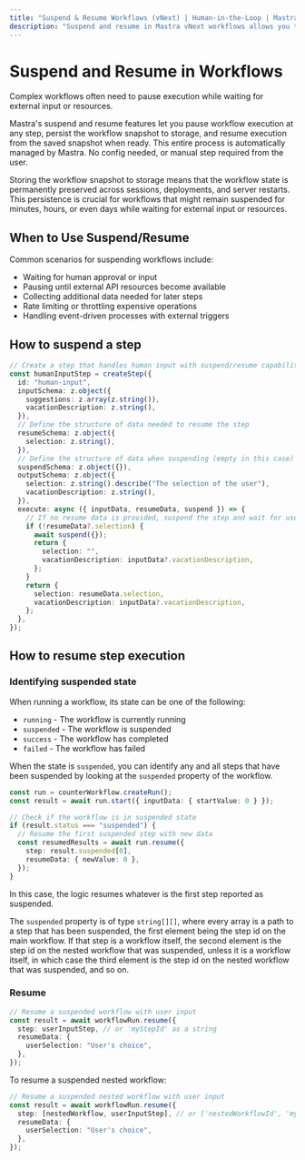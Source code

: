 ```yaml
---
title: "Suspend & Resume Workflows (vNext) | Human-in-the-Loop | Mastra Docs"
description: "Suspend and resume in Mastra vNext workflows allows you to pause execution while waiting for external input or resources."
---
```


# Suspend and Resume in Workflows

Complex workflows often need to pause execution while waiting for external input or resources.

Mastra's suspend and resume features let you pause workflow execution at any step, persist the workflow snapshot to storage, and resume execution from the saved snapshot when ready.
This entire process is automatically managed by Mastra. No config needed, or manual step required from the user.

Storing the workflow snapshot to storage means that the workflow state is permanently preserved across sessions, deployments, and server restarts. This persistence is crucial for workflows that might remain suspended for minutes, hours, or even days while waiting for external input or resources.

## When to Use Suspend/Resume

Common scenarios for suspending workflows include:

- Waiting for human approval or input
- Pausing until external API resources become available
- Collecting additional data needed for later steps
- Rate limiting or throttling expensive operations
- Handling event-driven processes with external triggers

## How to suspend a step

```typescript
// Create a step that handles human input with suspend/resume capabilities
const humanInputStep = createStep({
  id: "human-input",
  inputSchema: z.object({
    suggestions: z.array(z.string()),
    vacationDescription: z.string(),
  }),
  // Define the structure of data needed to resume the step
  resumeSchema: z.object({
    selection: z.string(),
  }),
  // Define the structure of data when suspending (empty in this case)
  suspendSchema: z.object({}),
  outputSchema: z.object({
    selection: z.string().describe("The selection of the user"),
    vacationDescription: z.string(),
  }),
  execute: async ({ inputData, resumeData, suspend }) => {
    // If no resume data is provided, suspend the step and wait for user input
    if (!resumeData?.selection) {
      await suspend({});
      return {
        selection: "",
        vacationDescription: inputData?.vacationDescription,
      };
    }
    return {
      selection: resumeData.selection,
      vacationDescription: inputData?.vacationDescription,
    };
  },
});
```

## How to resume step execution

### Identifying suspended state

When running a workflow, its state can be one of the following:

- `running` - The workflow is currently running
- `suspended` - The workflow is suspended
- `success` - The workflow has completed
- `failed` - The workflow has failed

When the state is `suspended`, you can identify any and all steps that have been suspended by looking at the `suspended` property of the workflow.

```typescript
const run = counterWorkflow.createRun();
const result = await run.start({ inputData: { startValue: 0 } });

// Check if the workflow is in suspended state
if (result.status === "suspended") {
  // Resume the first suspended step with new data
  const resumedResults = await run.resume({
    step: result.suspended[0],
    resumeData: { newValue: 0 },
  });
}
```

In this case, the logic resumes whatever is the first step reported as suspended.

The `suspended` property is of type `string[][]`, where every array is a path to a step that has been suspended, the first element being the step id on the main workflow. If that step is a workflow itself, the second element is the step id on the nested workflow that was suspended, unless it is a workflow itself, in which case the third element is the step id on the nested workflow that was suspended, and so on.

### Resume

```typescript
// Resume a suspended workflow with user input
const result = await workflowRun.resume({
  step: userInputStep, // or 'myStepId' as a string
  resumeData: {
    userSelection: "User's choice",
  },
});
```

To resume a suspended nested workflow:

```typescript
// Resume a suspended nested workflow with user input
const result = await workflowRun.resume({
  step: [nestedWorkflow, userInputStep], // or ['nestedWorkflowId', 'myStepId'] as a string array
  resumeData: {
    userSelection: "User's choice",
  },
});
```
